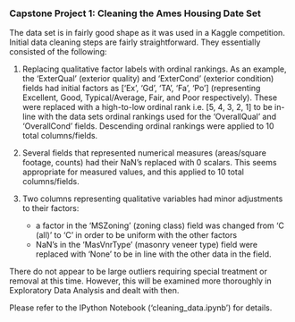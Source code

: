 ### Capstone Project 1: Cleaning the Ames Housing Date Set

The data set is in fairly good shape as it was used in a Kaggle competition.  Initial data cleaning steps are fairly straightforward.  They essentially consisted of the following:

1. Replacing qualitative factor labels with ordinal rankings.  As an example, the 'ExterQual' (exterior quality) and 'ExterCond' (exterior condition) fields had initial factors as ['Ex', 'Gd', 'TA', 'Fa', 'Po'] (representing Excellent, Good, Typical/Average, Fair, and Poor respectively).  These were replaced with a high-to-low ordinal rank i.e. [5, 4, 3, 2, 1] to be in-line with the data sets ordinal rankings used for the 'OverallQual' and 'OverallCond' fields.  Descending ordinal rankings were applied to 10 total columns/fields.

2. Several fields that represented numerical measures (areas/square footage, counts) had their NaN's replaced with 0 scalars.  This seems appropriate for measured values, and this applied to 10 total columns/fields.

3. Two columns representing qualitative variables had minor adjustments to their factors:
    * a factor in the 'MSZoning' (zoning class) field was changed from 'C (all)' to 'C' in order to be uniform with the other factors
    * NaN's in the 'MasVnrType' (masonry veneer type) field were replaced with 'None' to be in line with the other data in the field.

There do not appear to be large outliers requiring special treatment or removal at this time.  However, this will be examined more thoroughly in Exploratory Data Analysis and dealt with then.

Please refer to the IPython Notebook ('cleaning_data.ipynb') for details.
